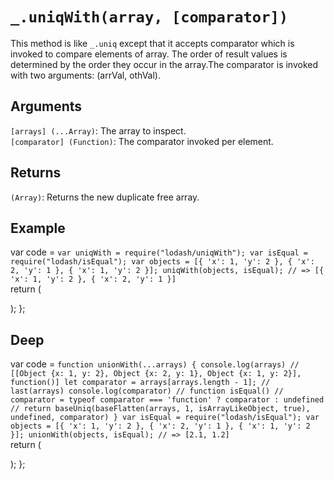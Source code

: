 # `_.uniqWith(array, [comparator])`

This method is like `_.uniq` except that it accepts comparator which is invoked to compare elements of array. The order of result values is determined by the order they occur in the array.The comparator is invoked with two arguments: (arrVal, othVal).

## Arguments
`[arrays] (...Array)`: The array to inspect.  
`[comparator] (Function)`: The comparator invoked per element.

## Returns
`(Array)`: Returns the new duplicate free array.

## Example


var code =  `var uniqWith = require("lodash/uniqWith");
var isEqual = require("lodash/isEqual");
var objects = [{ 'x': 1, 'y': 2 }, { 'x': 2, 'y': 1 }, { 'x': 1, 'y': 2 }];
uniqWith(objects, isEqual);
// => [{ 'x': 1, 'y': 2 }, { 'x': 2, 'y': 1 }]
`   
  return (
    <div>
      <Embed source={code} />
    </div>
  );
};

<Demo/>

## Deep

var code =  `function unionWith(...arrays) {
  console.log(arrays) // [[Object {x: 1, y: 2}, Object {x: 2, y: 1}, Object {x: 1, y: 2}], function()]
  let comparator = arrays[arrays.length - 1]; // last(arrays)
  console.log(comparator) // function isEqual()
  // comparator = typeof comparator === 'function' ? comparator : undefined
  // return baseUniq(baseFlatten(arrays, 1, isArrayLikeObject, true), undefined, comparator)
}
var isEqual = require("lodash/isEqual");
var objects = [{ 'x': 1, 'y': 2 }, { 'x': 2, 'y': 1 }, { 'x': 1, 'y': 2 }];
unionWith(objects, isEqual);
// => [2.1, 1.2]
`   
  return (
    <div>
      <Embed source={code} />
    </div>
  );
};

<DeepDemo/>
